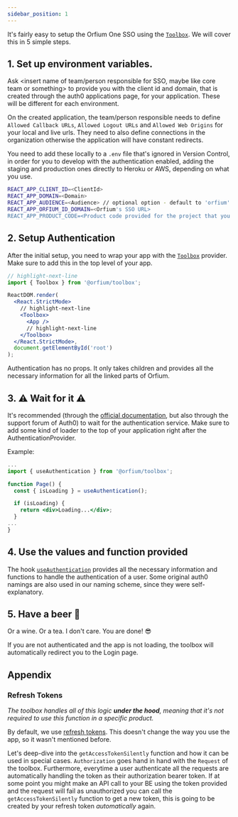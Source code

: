 ```yaml
---
sidebar_position: 1
---
```



It's fairly easy to setup the Orfium One SSO using the [`Toolbox`](../../../api/Components/Toolbox.mdx). We will cover this in 5 simple steps.

## 1. Set up environment variables.

Ask <insert name of team/person responsible for SSO, maybe like core team or something> to provide you with the client id and domain, that is created through the auth0
applications page, for your application. These will be different for each environment.

On the created application, the team/person responsible needs to define `Allowed Callback URLs`, `Allowed Logout URLs` and `Allowed Web Origins` for your local and live urls.
They need to also define connections in the organization otherwise the application will have constant redirects.

You need to add these locally to a `.env` file that's ignored in Version Control, in order for you to develop with the authentication enabled, adding the staging and production
ones directly to Heroku or AWS, depending on what you use.

```bash
REACT_APP_CLIENT_ID=<ClientId>
REACT_APP_DOMAIN=<Domain>
REACT_APP_AUDIENCE=<Audience> // optional option - default to 'orfium'
REACT_APP_ORFIUM_ID_DOMAIN=<Orfium's SSO URL>
REACT_APP_PRODUCT_CODE=<Product code provided for the project that you are using>
```


## 2. Setup Authentication

After the initial setup, you need to wrap your app with the [`Toolbox`](../../../api/Components/Toolbox.mdx) provider. Make sure to add this in the top level of your app.

```jsx
// highlight-next-line
import { Toolbox } from '@orfium/toolbox';

ReactDOM.render(
  <React.StrictMode>
    // highlight-next-line
    <Toolbox>
      <App />
      // highlight-next-line
    </Toolbox>
  </React.StrictMode>,
  document.getElementById('root')
);
```

Authentication has no props. It only takes children and provides all the necessary information for all the linked parts of Orfium.

## 3. :warning: Wait for it :warning:

It's recommended (through the [official documentation](https://auth0.com/docs/libraries/auth0-react#isloading-and-error), but also through the support forum of Auth0) to wait for the
authentication service. Make sure to add some kind of loader to the top of your application right after the AuthenticationProvider.

Example:

```jsx title="/src/App.tsx"
...
import { useAuthentication } from '@orfium/toolbox';

function Page() {
  const { isLoading } = useAuthentication();

  if (isLoading) {
    return <div>Loading...</div>;
  }
...
}
```

## 4. Use the values and function provided

The hook [`useAuthentication`](../../../api/Hooks/useAuthentication.mdx) provides all the necessary information and functions to handle the authentication of a user. Some original auth0 namings are also used in our naming scheme, since they were self-explanatory.

<Type />

## 5. Have a beer :beer:

Or a wine. Or a tea. I don't care. You are done! :sunglasses:

If you are not authenticated and the app is not loading, the toolbox will automatically redirect you to the Login page.

## Appendix

### Refresh Tokens

_The toolbox handles all of this logic <b>under the hood</b>, meaning that it's not required to use this function in a specific product._

By default, we use [refresh tokens](./flow#refresh-tokens). This doesn't change the way you use the app, so it wasn't mentioned before.

Let's deep-dive into the `getAccessTokenSilently` function and how it can be used in special cases.
`Authorization` goes hand in hand with the `Request` of the toolbox. Furthermore, everytime a user authenticate all the requests are automatically handling the token as their authorization bearer token.
If at some point you might make an API call to your BE using the token provided and the request will fail as unauthorized you can call the `getAccessTokenSilently` function to get a new token, this is going to be created by your refresh token _automatically_ again.
